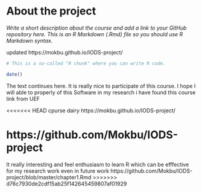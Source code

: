 
# About the project

*Write a short description about the course and add a link to your GitHub repository here. This is an R Markdown (.Rmd) file so you should use R Markdown syntax.*

updated 
https://mokbu.github.io/IODS-project/


```r
# This is a so-called "R chunk" where you can write R code.

date()

```
The text continues here.
It is really nice to participate of this course. I hope I will able to properly of this Software in my research 
i have found this course link from UEF

<<<<<<< HEAD
cpurse dairy 
https://mokbu.github.io/IODS-project/

https://github.com/Mokbu/IODS-project
=======
####################
It really interesting and feel enthusiasm to learn R which can be efffective for my research work even in future work
https://github.com/Mokbu/IODS-project/blob/master/chapter1.Rmd
>>>>>>> d76c7930de2cdf15ab25f142645459807af01929
